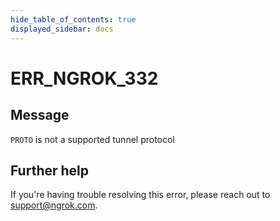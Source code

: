```yaml
---
hide_table_of_contents: true
displayed_sidebar: docs
---
```



# ERR_NGROK_332

## Message

`PROTO` is not a supported tunnel protocol

<ErrorDetails error="err_ngrok_332" />

## Further help

If you're having trouble resolving this error, please reach out to [support@ngrok.com](mailto:support@ngrok.com?subject=Help%20with%20ERR_NGROK_332).
